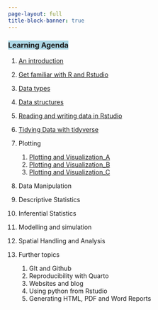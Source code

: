 ```yaml
---
page-layout: full
title-block-banner: true
---
```



### [Learning Agenda]{style="background: lightblue; color: color"} {.scrollable}
1. [An introduction](https://raw.githack.com/lugoga/kitaa/main/slides/1.prerequisite.html#/key-concepts)
1. [Get familiar with R and Rstudio](https://raw.githack.com/lugoga/kitaa/main/slides/2.%20installs.html#/title-slide)
1. [Data types](https://raw.githack.com/lugoga/kitaa/main/slides/4.data_types.html#/title-slide)
1. [Data structures](https://raw.githubusercontent.com/lugoga/kitaa/main/slides/5.data_structure.html)
1. [Reading and writing data in Rstudio](https://raw.githack.com/lugoga/kitaa/main/slides/6.xlds_csv_format.html)
1. [Tidying Data with tidyverse](https://raw.githack.com/lugoga/kitaa/main/slides/7.%20data_manipulation.html#/title-slide)
1. Plotting
      1. [Plotting and Visualization_A](https://raw.githack.com/lugoga/kitaa/main/slides/7_data_visualization.html#/title-slide)
      1. [Plotting and Visualization_B](https://raw.githack.com/lugoga/kitaa/main/slides/8_data_visualization.html)
      1. [Plotting and Visualization_C](https://raw.githack.com/lugoga/kitaa/main/slides/9_ggplot2_continues.html)
1. Data Manipulation
1. Descriptive Statistics
1. Inferential Statistics
1. Modelling and simulation
1. Spatial Handling and Analysis
1. Further topics
  
    1. GIt and Github
    1. Reproducibility with Quarto
    1. Websites and blog
    1. Using python from Rstudio
    1. Generating HTML, PDF and Word Reports
